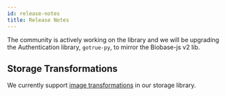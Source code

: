```yaml
---
id: release-notes
title: Release Notes
---
```


The community is actively working on the library and we will be upgrading the Authentication library, `gotrue-py`, to mirror the Biobase-js v2 lib.

## Storage Transformations

We currently support [image transformations](https://biobase.studio/docs/guides/storage/serving/image-transformations) in our storage library.
